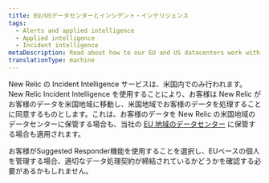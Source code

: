 ```yaml
---
title: EU/USデータセンターとインシデント・インテリジェンス
tags:
  - Alerts and applied intelligence
  - Applied intelligence
  - Incident intelligence
metaDescription: Read about how to our EU and US datacenters work with Incident Intelligence.
translationType: machine
---
```


New Relic の Incident Intelligence サービスは、米国内でのみ行われます。New Relic Incident Intelligence を使用することにより、お客様は New Relic がお客様のデータを米国地域に移動し、米国地域でお客様のデータを処理することに同意するものとします。これは、お客様のデータを New Relic の米国地域のデータセンターに保管する場合も、当社の [EU 地域のデータセンター](/docs/using-new-relic/welcome-new-relic/get-started/introduction-eu-region-data-center) に保管する場合も適用されます。

お客様がSuggested Responder機能を使用することを選択し、EUベースの個人を管理する場合、適切なデータ処理契約が締結されているかどうかを確認する必要があるかもしれません。